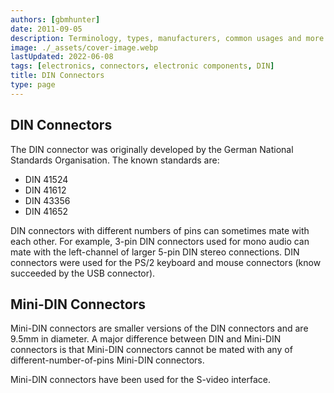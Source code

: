 ```yaml
---
authors: [gbmhunter]
date: 2011-09-05
description: Terminology, types, manufacturers, common usages and more info on DIN connectors.
image: ./_assets/cover-image.webp
lastUpdated: 2022-06-08
tags: [electronics, connectors, electronic components, DIN]
title: DIN Connectors
type: page
---
```


<WarningIsNotes />

## DIN Connectors

The DIN connector was originally developed by the German National Standards Organisation. The known standards are:

* DIN 41524
* DIN 41612
* DIN 43356
* DIN 41652

DIN connectors with different numbers of pins can sometimes mate with each other. For example, 3-pin DIN connectors used for mono audio can mate with the left-channel of larger 5-pin DIN stereo connections. DIN connectors were used for the PS/2 keyboard and mouse connectors (know succeeded by the USB connector).

## Mini-DIN Connectors

Mini-DIN connectors are smaller versions of the DIN connectors and are 9.5mm in diameter. A major difference between DIN and Mini-DIN connectors is that Mini-DIN connectors cannot be mated with any of different-number-of-pins Mini-DIN connectors.

Mini-DIN connectors have been used for the S-video interface.
